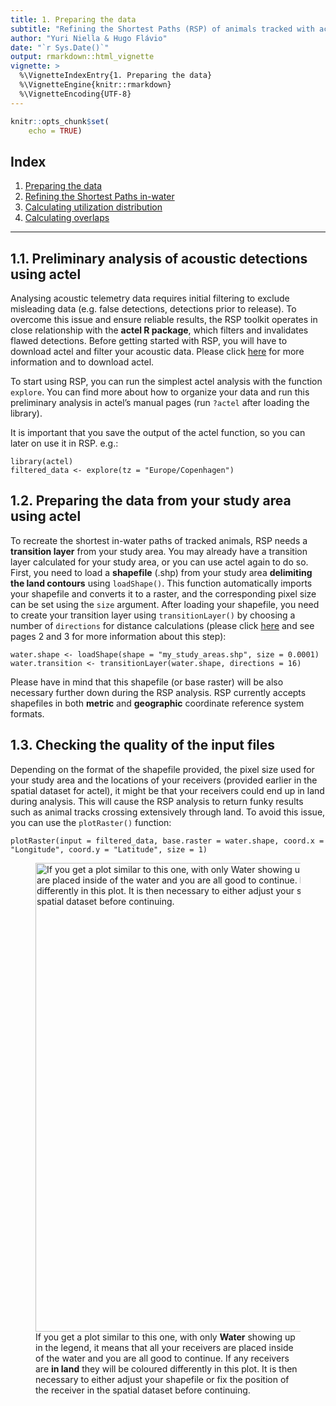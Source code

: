 ```yaml
---
title: 1. Preparing the data 
subtitle: "Refining the Shortest Paths (RSP) of animals tracked with acoustic transmitters in estuarine regions"
author: "Yuri Niella & Hugo Flávio"
date: "`r Sys.Date()`"
output: rmarkdown::html_vignette
vignette: >
  %\VignetteIndexEntry{1. Preparing the data}
  %\VignetteEngine{knitr::rmarkdown}
  %\VignetteEncoding{UTF-8}
---
```


```r
knitr::opts_chunk$set(
	echo = TRUE)
```

## Index

1. [Preparing the data](a-1_Preparing_the_data.html)
2. [Refining the Shortest Paths in-water](a-2_Refining_Shortest_paths.html)
3. [Calculating utilization distribution](a-3_dBBMM.html)
4. [Calculating overlaps](a-4_Overlaps.html)

***

## 1.1. Preliminary analysis of acoustic detections using actel

Analysing acoustic telemetry data requires initial filtering to exclude misleading data (e.g. false detections, detections prior to release). To overcome this issue and ensure reliable results, the RSP toolkit operates in close relationship with the **actel R package**, which filters and invalidates flawed detections. Before getting started with RSP, you will have to download actel and filter your acoustic data. Please click [here](https://github.com/hugomflavio/actel) for more information and to download actel.

To start using RSP, you can run the simplest actel analysis with the function `explore`. You can find more about how to organize your data and run this preliminary analysis in actel's manual pages (run `?actel` after loading the library).

It is important that you save the output of the actel function, so you can later on use it in RSP. e.g.:

```
library(actel)
filtered_data <- explore(tz = "Europe/Copenhagen")
```

## 1.2. Preparing the data from your study area using actel

To recreate the shortest in-water paths of tracked animals, RSP needs a **transition layer** from your study area. You may already have a transition layer calculated for your study area, or you can use actel again to do so. First, you need to load a **shapefile** (.shp) from your study area **delimiting the land contours** using `loadShape()`. This function automatically imports your shapefile and converts it to a raster, and the corresponding pixel size can be set using the `size` argument. After loading your shapefile, you need to create your transition layer using `transitionLayer()` by choosing a number of `directions` for distance calculations (please click [here](https://github.com/hugomflavio/actel) and see pages 2 and 3 for more information about this step):

```
water.shape <- loadShape(shape = "my_study_areas.shp", size = 0.0001)  
water.transition <- transitionLayer(water.shape, directions = 16)
```

Please have in mind that this shapefile (or base raster) will be also necessary further down during the RSP analysis. RSP currently accepts shapefiles in both **metric** and **geographic** coordinate reference system formats.


## 1.3. Checking the quality of the input files

Depending on the format of the shapefile provided, the pixel size used for your study area and the locations of your receivers (provided earlier in the spatial dataset for actel), it might be that your receivers could end up in land during analysis. This will cause the RSP analysis to return funky results such as animal tracks crossing extensively through land. To avoid this issue, you can use the `plotRaster()` function:

```
plotRaster(input = filtered_data, base.raster = water.shape, coord.x = "Longitude", coord.y = "Latitude", size = 1)
```
![If you get a plot similar to this one, with only **Water** showing up in the legend, it means that all your receivers are placed inside of the water and you are all good to continue. If any receivers are **in land** they will be coloured differently in this plot. It is then necessary to either adjust your shapefile or fix the position of the receiver in the spatial dataset before continuing.](plotRaster.png){#id .class width=750}

